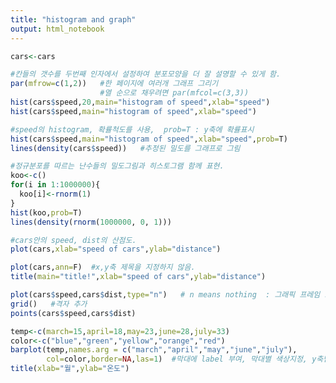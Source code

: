 ```yaml
---
title: "histogram and graph"
output: html_notebook
---
```

```r
cars<-cars
```

```r
#칸들의 갯수를 두번째 인자에서 설정하여 분포모양을 더 잘 설명할 수 있게 함. 
par(mfrow=c(1,2))   #한 페이지에 여러개 그래프 그리기
                    #열 순으로 채우려면 par(mfcol=c(3,3))
hist(cars$speed,20,main="histogram of speed",xlab="speed")
hist(cars$speed,main="histogram of speed",xlab="speed")
```
```r
#speed의 histogram, 확률척도를 사용,  prob=T : y축에 확률표시
hist(cars$speed,main="histogram of speed",xlab="speed",prob=T)  
lines(density(cars$speed))   #추정된 밀도를 그래프로 그림
```
```r
#정규분포를 따르는 난수들의 밀도그림과 히스토그램 함께 표현.
koo<-c()
for(i in 1:1000000){
  koo[i]<-rnorm(1)
}
hist(koo,prob=T)
lines(density(rnorm(1000000, 0, 1)))
```

```r
#cars안의 speed, dist의 산점도.
plot(cars,xlab="speed of cars",ylab="distance")

plot(cars,ann=F)  #x,y축 제목을 지정하지 않음.
title(main="title!",xlab="speed of cars",ylab="distance")
```

```r
plot(cars$speed,cars$dist,type="n")   # n means nothing  : 그래픽 프레임 초기설정
grid()   #격자 추가
points(cars$speed,cars$dist)
```
```r
temp<-c(march=15,april=18,may=23,june=28,july=33)
color<-c("blue","green","yellow","orange","red")
barplot(temp,names.arg = c("march","april","may","june","july"),
        col=color,border=NA,las=1)  #막대에 label 부여, 막대별 색상지정, y축범례돌림, 테두리 제거
title(xlab="월",ylab="온도")
```
